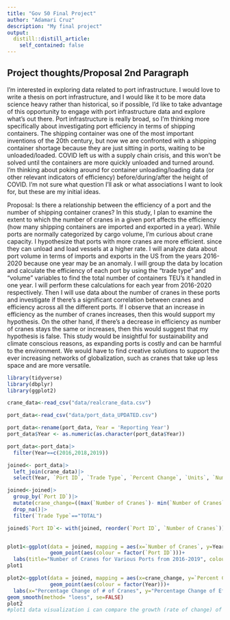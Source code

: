 ```yaml
---
title: "Gov 50 Final Project"
author: "Adamari Cruz"
description: "My final project"
output:
  distill::distill_article:
    self_contained: false
---
```




## Project thoughts/Proposal 2nd Paragraph

I'm interested in exploring data related to port infrastructure. I would love to write a thesis on port infrastructure, and I would like it to be more data science heavy rather than historical, so if possible, I'd like to take advantage of this opportunity to engage with port infrastructure data and explore what's out there. Port infrastructure is really broad, so I'm thinking more specifically about investigating port efficiency in terms of shipping containers. The shipping container was one of the most important inventions of the 20th century, but now we are confronted with a shipping container shortage because they are just sitting in ports, waiting to be unloaded/loaded. COVID left us with a supply chain crisis, and this won't be solved until the containers are more quickly unloaded and turned around. I'm thinking about poking around for container unloading/loading data (or other relevant indicators of efficiency) before/during/after the height of COVID. I'm not sure what question I'll ask or what associations I want to look for, but these are my initial ideas.

Proposal:
Is there a relationship between the efficiency of a port and the number of shipping container cranes? In this study, I plan to examine the extent to which the number of cranes in a given port  affects the efficiency (how many shipping containers are imported and exported in a year). While ports are normally categorized by cargo volume, I'm curious about crane capacity. I hypothesize that ports with more cranes are more efficient. since they can unload and load vessels at a higher rate. I will analyze data about port volume in terms of imports and exports in the US from the years 2016-2020 because one year may be an anomaly. I will group the data by location and calculate the efficiency of each port by using the "trade type" and "volume" variables to find the total number of containers TEU's it handled in one year. I will perform these calculations for each year from 2016-2020 respectively. Then I will use data about the number of cranes in these ports and investigate if there's a significant correlation between cranes and efficiency across all the different ports. If I observe that an increase in efficiency as the number of cranes increases, then this would support my hypothesis. On the other hand, if there's a decrease in efficiency as number of cranes stays the same or increases, then this would suggest that my hypothesis is false. This study would be insightful for sustainability and climate conscious reasons, as expanding ports is costly and can be harmful to the environment. We would have to find creative solutions to support the ever increasing networks of globalization, such as cranes that take up less space and are more versatile. 

```r
library(tidyverse)
library(dbplyr)
library(ggplot2)

crane_data<-read_csv("data/realcrane_data.csv")

port_data<-read_csv("data/port_data_UPDATED.csv")

port_data<-rename(port_data, Year = 'Reporting Year')
port_data$Year <- as.numeric(as.character(port_data$Year))

port_data<-port_data|>
  filter(Year==c(2016,2018,2019))

joined<- port_data|>
  left_join(crane_data)|>
  select(Year, `Port ID`, `Trade Type`, `Percent Change`, `Units`, `Number of Cranes`, `Port`)

joined<-joined|>
  group_by(`Port ID`)|>
  mutate(crane_change=((max(`Number of Cranes`)- min(`Number of Cranes`))/min(`Number of Cranes`))*100)|>
  drop_na()|>
  filter(`Trade Type`=="TOTAL")

joined$`Port ID`<- with(joined, reorder(`Port ID`, `Number of Cranes`))


plot1<-ggplot(data = joined, mapping = aes(x=`Number of Cranes`, y=Year))+
              geom_point(aes(colour = factor(`Port ID`)))+
  labs(title="Number of Cranes for Various Ports from 2016-2019", colour = "Port ID")
plot1

plot2<-ggplot(data = joined, mapping = aes(x=crane_change, y=`Percent Change`))+
              geom_point(aes(colour = factor(Year)))+ 
  labs(x="Percentage Change of # of Cranes", y="Percentage Change of Efficiency", title="Growth of Cranes vs Efficiency from 2016-2019", colour = "Year")+
geom_smooth(method= "loess", se=FALSE)
plot2
#plot1 data visualization i can compare the growth (rate of change) of cranes to the change in efficiency as a scatterplot
```





